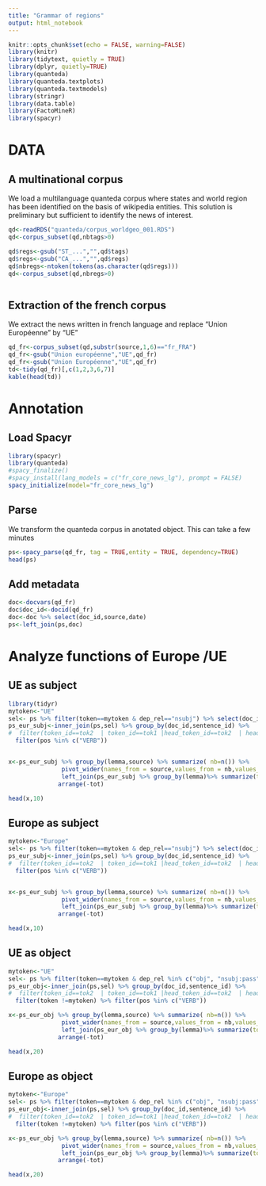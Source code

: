 ```yaml
---
title: "Grammar of regions"
output: html_notebook
---
```


```r
knitr::opts_chunk$set(echo = FALSE, warning=FALSE)
library(knitr)
library(tidytext, quietly = TRUE)
library(dplyr, quietly=TRUE)
library(quanteda)
library(quanteda.textplots)
library(quanteda.textmodels)
library(stringr)
library(data.table)
library(FactoMineR)
library(spacyr)
```


# DATA

## A multinational corpus
We load a multilanguage quanteda corpus where states and world region has been identified on the basis of wikipedia entities. This solution is preliminary but sufficient to identify the news of interest.

```r

qd<-readRDS("quanteda/corpus_worldgeo_001.RDS")
qd<-corpus_subset(qd,nbtags>0)

qd$regs<-gsub("ST_...","",qd$tags)
qd$regs<-gsub("CA_...","",qd$regs)
qd$nbregs<-ntoken(tokens(as.character(qd$regs)))
qd<-corpus_subset(qd,nbregs>0)



```


## Extraction of the french corpus

We extract the news written in french language and replace "Union Européenne" by "UE"

```r
qd_fr<-corpus_subset(qd,substr(source,1,6)=="fr_FRA")
qd_fr<-gsub("Union européenne","UE",qd_fr)
qd_fr<-gsub("Union Européenne","UE",qd_fr)
td<-tidy(qd_fr)[,c(1,2,3,6,7)]
kable(head(td))
```



# Annotation


## Load Spacyr

```r
library(spacyr)
library(quanteda)
#spacy_finalize()
#spacy_install(lang_models = c("fr_core_news_lg"), prompt = FALSE)
spacy_initialize(model="fr_core_news_lg")

```

## Parse 

We transform the quanteda corpus in anotated object. This can take a few minutes

```r
ps<-spacy_parse(qd_fr, tag = TRUE,entity = TRUE, dependency=TRUE)
head(ps)
```
## Add metadata

```r
doc<-docvars(qd_fr)
doc$doc_id<-docid(qd_fr) 
doc<-doc %>% select(doc_id,source,date)
ps<-left_join(ps,doc)
```


# Analyze functions of Europe /UE

## UE as subject

```r
library(tidyr)
mytoken<-"UE"
sel<- ps %>% filter(token==mytoken & dep_rel=="nsubj") %>% select(doc_id,sentence_id,tok1=token_id,tok2=head_token_id)
ps_eur_subj<-inner_join(ps,sel) %>% group_by(doc_id,sentence_id) %>% 
#  filter(token_id==tok2  | token_id==tok1 |head_token_id==tok2  | head_token_id==tok1) %>% filter(token !=mytoken) %>%
  filter(pos %in% c("VERB"))


x<-ps_eur_subj %>% group_by(lemma,source) %>% summarize( nb=n()) %>% 
               pivot_wider(names_from = source,values_from = nb,values_fill = 0) %>%
               left_join(ps_eur_subj %>% group_by(lemma)%>% summarize(tot=n())) %>%
              arrange(-tot)

head(x,10)
```

## Europe as subject

```r
mytoken<-"Europe"
sel<- ps %>% filter(token==mytoken & dep_rel=="nsubj") %>% select(doc_id,sentence_id,tok1=token_id,tok2=head_token_id)
ps_eur_subj<-inner_join(ps,sel) %>% group_by(doc_id,sentence_id) %>% 
#  filter(token_id==tok2  | token_id==tok1 |head_token_id==tok2  | head_token_id==tok1) %>% filter(token !=mytoken) %>%
  filter(pos %in% c("VERB"))


x<-ps_eur_subj %>% group_by(lemma,source) %>% summarize( nb=n()) %>% 
               pivot_wider(names_from = source,values_from = nb,values_fill = 0) %>%
               left_join(ps_eur_subj %>% group_by(lemma)%>% summarize(tot=n())) %>%
              arrange(-tot)

head(x,10)
```
## UE as object

```r
mytoken<-"UE"
sel<- ps %>% filter(token==mytoken & dep_rel %in% c("obj", "nsubj:pass")) %>% select(doc_id,sentence_id,tok1=token_id,tok2=head_token_id)
ps_eur_obj<-inner_join(ps,sel) %>% group_by(doc_id,sentence_id) %>% 
#  filter(token_id==tok2  | token_id==tok1 |head_token_id==tok2  | head_token_id==tok1) %>%
  filter(token !=mytoken) %>% filter(pos %in% c("VERB"))

x<-ps_eur_obj %>% group_by(lemma,source) %>% summarize( nb=n()) %>% 
               pivot_wider(names_from = source,values_from = nb,values_fill = 0) %>%
               left_join(ps_eur_obj %>% group_by(lemma)%>% summarize(tot=n())) %>%
              arrange(-tot)

head(x,20)
```

## Europe as object

```r
mytoken<-"Europe"
sel<- ps %>% filter(token==mytoken & dep_rel %in% c("obj", "nsubj:pass")) %>% select(doc_id,sentence_id,tok1=token_id,tok2=head_token_id)
ps_eur_obj<-inner_join(ps,sel) %>% group_by(doc_id,sentence_id) %>% 
#  filter(token_id==tok2  | token_id==tok1 |head_token_id==tok2  | head_token_id==tok1) %>%
  filter(token !=mytoken) %>% filter(pos %in% c("VERB"))

x<-ps_eur_obj %>% group_by(lemma,source) %>% summarize( nb=n()) %>% 
               pivot_wider(names_from = source,values_from = nb,values_fill = 0) %>%
               left_join(ps_eur_obj %>% group_by(lemma)%>% summarize(tot=n())) %>%
              arrange(-tot)

head(x,20)
```



